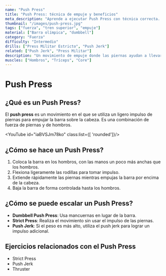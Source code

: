 ```yaml
---
name: "Push Press"
title: "Push Press: técnica de empuje y beneficios"
meta_description: "Aprende a ejecutar Push Press con técnica correcta. Descubre músculos implicados, beneficios principales y errores frecuentes."
thumbnail: "/images/push-press.jpg"
tags: ["fuerza", "tren superior", "empuje"]
material: ["Barra olímpica", "dumbbell"]
category: "Fuerza"
difficulty: "Intermedio"
drills: ["Press Militar Estricto", "Push Jerk"]
related: ["Push Jerk", "Press Militar"]
description: "Un movimiento de empuje donde las piernas ayudan a llevar la barra sobre la cabeza, concentrándose en hombros y tríceps."
muscles: ["Hombros", "Tríceps", "Core"]
---
```


# Push Press

## ¿Qué es un Push Press?
El **push press** es un movimiento en el que se utiliza un ligero impulso de piernas para empujar la barra sobre la cabeza. Es una combinación de fuerza de piernas y de hombros.

<YouTube id="iaBVSJm78ko" class:list={[ 'rounded']}/>

## ¿Cómo se hace un Push Press?
1. Coloca la barra en los hombros, con las manos un poco más anchas que los hombros.
2. Flexiona ligeramente las rodillas para tomar impulso.
3. Extiende rápidamente las piernas mientras empujas la barra por encima de la cabeza.
4. Baja la barra de forma controlada hasta los hombros.


## ¿Cómo se puede escalar un Push Press?
- **Dumbbell Push Press**: Usa mancuernas en lugar de la barra.
- **Strict Press**: Realiza el movimiento sin usar el impulso de las piernas.
- **Push Jerk**: Si el peso es más alto, utiliza el push jerk para lograr un impulso adicional.

## Ejercicios relacionados con el Push Press
- Strict Press
- Push Jerk
- Thruster
